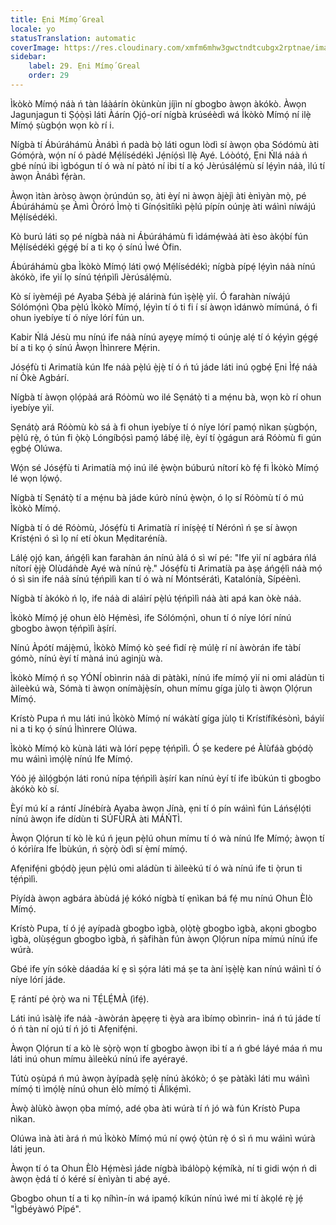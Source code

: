 ```yaml
---
title: Ẹni Mímọ́ Greal
locale: yo
statusTranslation: automatic
coverImage: https://res.cloudinary.com/xmfm6mhw3gwctndtcubgx2rptnae/image/upload/v1741354419/small_cover_la_gran_rebelion_28716e29d2.webp
sidebar:
    label: 29. Ẹni Mímọ́ Greal
    order: 29
---
```

Ìkòkò Mímọ́ náà ń tàn láàárín òkùnkùn jíjìn ní gbogbo àwọn àkókò. Àwọn Jagunjagun ti Ṣọ́ọ̀ṣì láti Àárín Ọjọ́-orí nígbà krúséèdì wá Ìkòkò Mímọ́ ní ilẹ̀ Mímọ́ ṣùgbọ́n wọn kò rí i.

Nígbà tí Ábúráhámù Ànábì ń padà bọ̀ láti ogun lòdì sí àwọn ọba Sódómù àti Gómọ́rà, wọ́n ní ó pàdé Mẹ́lísédékì Jẹ́níọ́sì Ilẹ̀ Ayé. Lóòótọ́, Ẹni Ńlá náà ń gbé nínú ibi ìgbógun tí ó wà ní pàtó ní ibi tí a kọ́ Jèrúsálẹ́mù sí lẹ́yìn náà, ìlú tí àwọn Ànábì fẹ́ràn.

Àwọn ìtàn àròsọ àwọn ọ̀rúndún sọ, àti èyí ni àwọn àjèjì àti ènìyàn mọ̀, pé Ábúráhámù ṣe Àmì Òróró Ìmọ̀ ti Gínọ́sìtíìkì pẹ̀lú pípín oúnjẹ àti wáìnì níwájú Mẹ́lísédékì.

Kò burú láti sọ pé nígbà náà ni Ábúráhámù fi ìdámẹ́wàá àti èso àkọ́bí fún Mẹ́lísédékì gẹ́gẹ́ bí a ti kọ ọ́ sínú Ìwé Òfin.

Ábúráhámù gba Ìkòkò Mímọ́ láti ọwọ́ Mẹ́lísédékì; nígbà pípẹ́ lẹ́yìn náà nínú àkókò, ife yìí lọ sínú tẹ́ńpìlì Jèrúsálẹ́mù.

Kò sí iyèméjì pé Ayaba Ṣébà jẹ́ alárinà fún ìṣẹ̀lẹ̀ yìí. Ó farahàn níwájú Sólómọ́nì Ọba pẹ̀lú Ìkòkò Mímọ́, lẹ́yìn tí ó ti fi í sí àwọn ìdánwò mímúná, ó fi ohun iyebíye tí ó níye lórí fún un.

Kabir Ńlá Jésù mu nínú ife náà nínú ayẹyẹ mímọ́ ti oúnjẹ alẹ́ tí ó kẹ́yìn gẹ́gẹ́ bí a ti kọ ọ́ sínú Àwọn Ìhìnrere Mẹ́rin.

Jósẹ́fù ti Arimatíà kún Ife náà pẹ̀lú ẹ̀jẹ̀ tí ó ń tú jáde láti inú ọgbẹ́ Ẹni Ìfẹ́ náà ní Òkè Agbárí.

Nígbà tí àwọn ọlọ́pàá ará Róòmù wo ilé Sẹnátọ̀ ti a mẹ́nu bà, wọn kò rí ohun iyebíye yìí.

Sẹnátọ̀ ará Róòmù kò sá à fi ohun iyebíye tí ó níye lórí pamọ́ nìkan ṣùgbọ́n, pẹ̀lú rẹ̀, ó tún fi ọ̀kọ̀ Lóngíbọ́sì pamọ́ lábẹ́ ilẹ̀, èyí tí ọ̀gágun ará Róòmù fi gún ẹgbẹ́ Olúwa.

Wọ́n sé Jósẹ́fù ti Arimatíà mọ́ inú ilé ẹ̀wọ̀n búburú nítorí kò fẹ́ fi Ìkòkò Mímọ́ lé wọn lọ́wọ́.

Nígbà tí Sẹnátọ̀ tí a mẹ́nu bà jáde kúrò nínú ẹ̀wọ̀n, ó lọ sí Róòmù tí ó mú Ìkòkò Mímọ́.

Nígbà tí ó dé Róòmù, Jósẹ́fù ti Arimatíà rí iníṣẹ̀ẹ́ tí Nérónì ń ṣe sí àwọn Krístẹ́nì ó sì lọ ní etí òkun Mẹditaréníà.

Lálẹ́ ọjọ́ kan, áńgẹ́lì kan farahàn án nínú àlá ó sì wí pé: "Ife yìí ní agbára ńlá nítorí ẹ̀jẹ̀ Olùdáǹdè Ayé wà nínú rẹ̀." Jósẹ́fù ti Arimatíà pa àṣẹ áńgẹ́lì náà mọ́ ó sì sin ife náà sínú tẹ́ńpìlì kan tí ó wà ní Móntsérátì, Katalóníà, Sípéènì.

Nígbà tí àkókò ń lọ, ife náà di aláìrí pẹ̀lú tẹ́ńpìlì náà àti apá kan òkè náà.

Ìkòkò Mímọ́ jẹ́ ohun èlò Hẹ́mèsì, ife Sólómọ́nì, ohun tí ó níye lórí nínú gbogbo àwọn tẹ́ńpìlì àṣírí.

Nínú Àpótí májẹ̀mú, Ìkòkò Mímọ́ kò ṣeé fìdí rẹ̀ múlẹ̀ rí ní àwòrán ife tàbí gómò, nínú èyí tí màná inú aginjù wà.

Ìkòkò Mímọ́ ń sọ YÓNÍ obìnrin náà di pàtàkì, nínú ife mímọ́ yìí ni omi aládùn ti àìleèkú wà, Sómà ti àwọn onímàjẹ̀sín, ohun mímu gíga jùlọ ti àwọn Ọlọ́run Mímọ́.

Krístò Pupa ń mu láti inú Ìkòkò Mímọ́ ní wákàtí gíga jùlọ ti Krístífíkésònì, báyìí ni a ti kọ ọ́ sínú Ìhìnrere Olúwa.

Ìkòkò Mímọ́ kò kùnà láti wà lórí pẹpẹ tẹ́ńpìlì. Ó ṣe kedere pé Àlùfáà gbọ́dọ̀ mu wáìnì ìmọ́lẹ̀ nínú Ife Mímọ́.

Yóò jẹ́ àìlọ́gbọ́n láti ronú nípa tẹ́ńpìlì àṣírí kan nínú èyí tí ife ìbùkún ti gbogbo àkókò kò sí.

Èyí mú kí a rántí Jínébírà Ayaba àwọn Jínà, ẹni tí ó pín wáìnì fún Láńsẹ́lọ́ti nínú àwọn ife dídùn ti SÚFÙRÀ àti MÁŃTÌ.

Àwọn Ọlọ́run tí kò lè kú ń jẹun pẹ̀lú ohun mímu tí ó wà nínú Ife Mímọ́; àwọn tí ó kórìíra Ife Ìbùkún, ń sọ̀rọ̀ òdì sí ẹ̀mí mímọ́.

Afẹnifẹ́ni gbọ́dọ̀ jẹun pẹ̀lú omi aládùn ti àìleèkú tí ó wà nínú ife ti ọ̀run ti tẹ́ńpìlì.

Píyídà àwọn agbára àbùdá jẹ́ kókó nígbà tí ẹnìkan bá fẹ́ mu nínú Ohun Èlò Mímọ́.

Krístò Pupa, tí ó jẹ́ ayípadà gbogbo ìgbà, ọlọ̀tẹ̀ gbogbo ìgbà, akọni gbogbo ìgbà, olùṣẹ́gun gbogbo ìgbà, ń ṣàfihàn fún àwọn Ọlọ́run nípa mímú nínú ife wúrà.

Gbé ife yín sókè dáadáa kí ẹ sì ṣọ́ra láti má ṣe ta àní ìṣẹ̀lẹ̀ kan nínú wáìnì tí ó níye lórí jáde.

Ẹ rántí pé ọ̀rọ̀ wa ni TẸ́LẸ́MÀ (ìfẹ́).

Láti inú ìsàlẹ̀ ife náà -àwòrán àpẹẹrẹ ti ẹ̀yà ara ìbímọ obìnrin- iná ń tú jáde tí ó ń tàn ní ojú tí ń jó ti Afẹnifẹ́ni.

Àwọn Ọlọ́run tí a kò lè sọ̀rọ̀ wọn tí gbogbo àwọn ibi tí a ń gbé láyé máa ń mu láti inú ohun mímu àìleèkú nínú ife ayérayé.

Tútù oṣùpá ń mú àwọn àyípadà ṣẹlẹ̀ nínú àkókò; ó ṣe pàtàkì láti mu wáìnì mímọ́ ti ìmọ́lẹ̀ nínú ohun èlò mímọ́ ti Álìkẹ́mì.

Àwọ̀ àlùkò àwọn ọba mímọ́, adé ọba àti wúrà tí ń jó wà fún Krístò Pupa nìkan.

Olúwa ìnà àti àrá ń mú Ìkòkò Mímọ́ mú ní ọwọ́ ọ̀tún rẹ̀ ó sì ń mu wáìnì wúrà láti jẹun.

Àwọn tí ó ta Ohun Èlò Hẹ́mèsì jáde nígbà ìbálòpọ̀ kẹ́míkà, ní ti gidi wọ́n ń di àwọn ẹ̀dá tí ó kéré sí ènìyàn ti abẹ́ ayé.

Gbogbo ohun tí a ti kọ níhìn-ín wá ipamọ́ kíkún nínú ìwé mi tí àkọlé rẹ̀ jẹ́ "Ìgbéyàwó Pípé".

